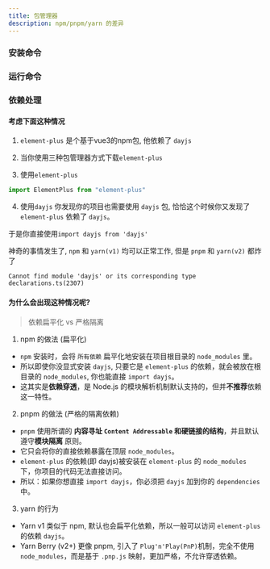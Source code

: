 ```yaml
---
title: 包管理器
description: npm/pnpm/yarn 的差异
---
```


### 安装命令

<NodeCmd type="install" cmd="package"/>

### 运行命令

<NodeCmd type="run" cmd="dev"/>

### 依赖处理

#### 考虑下面这种情况

1. ```element-plus``` 是个基于vue3的npm包, 他依赖了 ```dayjs```

2. 当你使用三种包管理器方式下载```element-plus```

<NodeCmd type="install" cmd="element-plus"/>

3. 使用`element-plus`

```js 
import ElementPlus from "element-plus"
```

4. 使用`dayjs`
你发现你的项目也需要使用 `dayjs` 包, 恰恰这个时候你又发现了 `element-plus` 依赖了 `dayjs`。

于是你直接使用```import dayjs from 'dayjs'``` 

神奇的事情发生了, `npm` 和 `yarn(v1)` 均可以正常工作, 但是 `pnpm` 和 `yarn(v2)` 都炸了

```shell
Cannot find module 'dayjs' or its corresponding type declarations.ts(2307)
```

#### 为什么会出现这种情况呢? 

> 依赖扁平化 vs 严格隔离

1. npm 的做法 (扁平化)

- `npm` 安装时，会将 `所有依赖` 扁平化地安装在项目根目录的 `node_modules` 里。
- 所以即使你没显式安装 `dayjs`, 只要它是 `element-plus` 的依赖，就会被放在根目录的 `node_modules`, 你也能直接 `import dayjs`。
- 这其实是**依赖穿透**，是 Node.js 的模块解析机制默认支持的，但并**不推荐**依赖这一特性。

2. pnpm 的做法 (严格的隔离依赖)
- `pnpm` 使用所谓的 **内容寻址 `Content Addressable` 和硬链接的结构**，并且默认遵守**模块隔离**
原则。
- 它只会将你的直接依赖暴露在顶层 `node_modules`。
- `element-plus` 的依赖(即 dayjs)被安装在 `element-plus` 的 `node_modules` 下，你项目的代码无法直接访问。
- 所以：如果你想直接 `import dayjs`，你必须把 `dayjs` 加到你的 `dependencies` 中。

3. yarn 的行为
- Yarn v1 类似于 npm, 默认也会扁平化依赖，所以一般可以访问 `element-plus` 的依赖 `dayjs`。
- Yarn Berry (v2+) 更像 pnpm, 引入了 `Plug'n'Play(PnP)`机制，完全不使用 `node_modules`，而是基于 `.pnp.js` 映射，更加严格，不允许穿透依赖。
